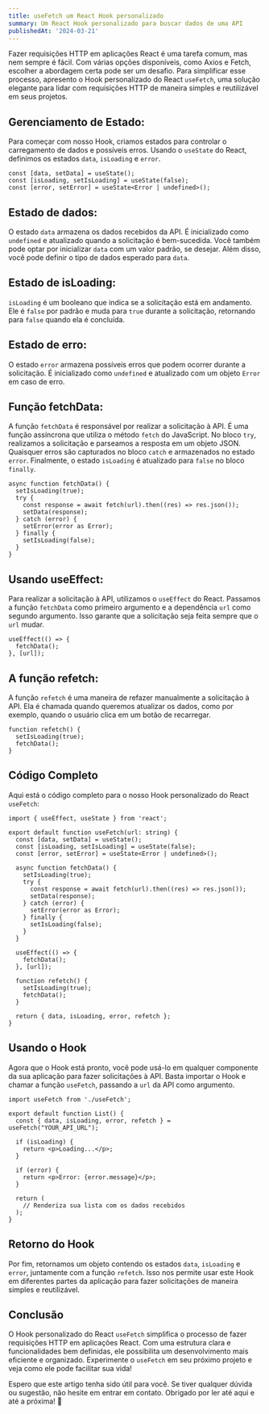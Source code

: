 ```yaml
---
title: useFetch um React Hook personalizado
summary: Um React Hook personalizado para buscar dados de uma API
publishedAt: '2024-03-21'
---
```


Fazer requisições HTTP em aplicações React é uma tarefa comum, mas nem sempre é fácil. Com várias opções disponíveis, como Axios e Fetch, escolher a abordagem certa pode ser um desafio. Para simplificar esse processo, apresento o Hook personalizado do React `useFetch`, uma solução elegante para lidar com requisições HTTP de maneira simples e reutilizável em seus projetos.

## Gerenciamento de Estado:

Para começar com nosso Hook, criamos estados para controlar o carregamento de dados e possíveis erros. Usando o `useState` do React, definimos os estados `data`, `isLoading` e `error`.

```tsx
const [data, setData] = useState();
const [isLoading, setIsLoading] = useState(false);
const [error, setError] = useState<Error | undefined>();
```

## Estado de dados:

O estado `data` armazena os dados recebidos da API. É inicializado como `undefined` e atualizado quando a solicitação é bem-sucedida. Você também pode optar por inicializar `data` com um valor padrão, se desejar. Além disso, você pode definir o tipo de dados esperado para `data`.

## Estado de isLoading:

`isLoading` é um booleano que indica se a solicitação está em andamento. Ele é `false` por padrão e muda para `true` durante a solicitação, retornando para `false` quando ela é concluída.

## Estado de erro:

O estado `error` armazena possíveis erros que podem ocorrer durante a solicitação. É inicializado como `undefined` e atualizado com um objeto `Error` em caso de erro.

## Função fetchData:

A função `fetchData` é responsável por realizar a solicitação à API. É uma função assíncrona que utiliza o método `fetch` do JavaScript. No bloco `try`, realizamos a solicitação e parseamos a resposta em um objeto JSON. Quaisquer erros são capturados no bloco `catch` e armazenados no estado `error`. Finalmente, o estado `isLoading` é atualizado para `false` no bloco `finally`.

```tsx
async function fetchData() {
  setIsLoading(true);
  try {
    const response = await fetch(url).then((res) => res.json());
    setData(response);
  } catch (error) {
    setError(error as Error);
  } finally {
    setIsLoading(false);
  }
}
```

## Usando useEffect:

Para realizar a solicitação à API, utilizamos o `useEffect` do React. Passamos a função `fetchData` como primeiro argumento e a dependência `url` como segundo argumento. Isso garante que a solicitação seja feita sempre que o `url` mudar.

```tsx
useEffect(() => {
  fetchData();
}, [url]);
```

## A função refetch:

A função `refetch` é uma maneira de refazer manualmente a solicitação à API. Ela é chamada quando queremos atualizar os dados, como por exemplo, quando o usuário clica em um botão de recarregar.

```tsx
function refetch() {
  setIsLoading(true);
  fetchData();
}
```

## Código Completo

Aqui está o código completo para o nosso Hook personalizado do React `useFetch`:

```tsx
import { useEffect, useState } from 'react';

export default function useFetch(url: string) {
  const [data, setData] = useState();
  const [isLoading, setIsLoading] = useState(false);
  const [error, setError] = useState<Error | undefined>();

  async function fetchData() {
    setIsLoading(true);
    try {
      const response = await fetch(url).then((res) => res.json());
      setData(response);
    } catch (error) {
      setError(error as Error);
    } finally {
      setIsLoading(false);
    }
  }

  useEffect(() => {
    fetchData();
  }, [url]);

  function refetch() {
    setIsLoading(true);
    fetchData();
  }

  return { data, isLoading, error, refetch };
}
```

## Usando o Hook

Agora que o Hook está pronto, você pode usá-lo em qualquer componente da sua aplicação para fazer solicitações à API. Basta importar o Hook e chamar a função `useFetch`, passando a `url` da API como argumento.

```tsx
import useFetch from './useFetch';

export default function List() {
  const { data, isLoading, error, refetch } = useFetch("YOUR_API_URL");

  if (isLoading) {
    return <p>Loading...</p>;
  }

  if (error) {
    return <p>Error: {error.message}</p>;
  }

  return (
    // Renderiza sua lista com os dados recebidos
  );
}
```

## Retorno do Hook

Por fim, retornamos um objeto contendo os estados `data`, `isLoading` e `error`, juntamente com a função `refetch`. Isso nos permite usar este Hook em diferentes partes da aplicação para fazer solicitações de maneira simples e reutilizável.

## Conclusão

O Hook personalizado do React `useFetch` simplifica o processo de fazer requisições HTTP em aplicações React. Com uma estrutura clara e funcionalidades bem definidas, ele possibilita um desenvolvimento mais eficiente e organizado. Experimente o `useFetch` em seu próximo projeto e veja como ele pode facilitar sua vida!

Espero que este artigo tenha sido útil para você. Se tiver qualquer dúvida ou sugestão, não hesite em entrar em contato. Obrigado por ler até aqui e até a próxima! 🚀
